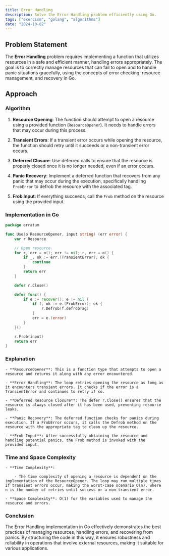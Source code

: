 ```yaml
---
title: Error Handling
description: Solve the Error Handling problem efficiently using Go.
tags: ["exercism", "golang", "algorithms"]
date: "2024-10-02"
---
```


## Problem Statement

The **Error Handling** problem requires implementing a function that utilizes resources in a safe and efficient manner, handling errors appropriately. The goal is to correctly manage resources that can fail to open and to handle panic situations gracefully, using the concepts of error checking, resource management, and recovery in Go.

## Approach

### Algorithm

1. **Resource Opening**: The function should attempt to open a resource using a provided function (`ResourceOpener`). It needs to handle errors that may occur during this process.

2. **Transient Errors**: If a transient error occurs while opening the resource, the function should retry until it succeeds or a non-transient error occurs.

3. **Deferred Closure**: Use deferred calls to ensure that the resource is properly closed once it is no longer needed, even if an error occurs.

4. **Panic Recovery**: Implement a deferred function that recovers from any panic that may occur during the execution, specifically handling `FrobError` to defrob the resource with the associated tag.

5. **Frob Input**: If everything succeeds, call the `Frob` method on the resource using the provided input.

### Implementation in Go

```go
package erratum

func Use(o ResourceOpener, input string) (err error) {
	var r Resource

	// Open resource
	for r, err = o(); err != nil; r, err = o() {
		if _, ok := err.(TransientError); ok {
			continue
		}
		return err
	}

	defer r.Close()

	defer func() {
		if e := recover(); e != nil {
			if f, ok := e.(FrobError); ok {
				r.Defrob(f.defrobTag)
			}
			err = e.(error)
		}
	}()

	r.Frob(input)
	return err
}
```


### Explanation
    - **ResourceOpener**: This is a function type that attempts to open a resource and returns it along with any error encountered.

    - **Error Handling**: The loop retries opening the resource as long as it encounters transient errors. It checks if the error is a TransientError and continues to retry if so.

    - **Deferred Resource Closure**: The defer r.Close() ensures that the resource is always closed after it has been used, preventing resource leaks.

    - **Panic Recovery**: The deferred function checks for panics during execution. If a FrobError occurs, it calls the Defrob method on the resource with the appropriate tag to clean up the resource.

    - **Frob Input**: After successfully obtaining the resource and handling potential panics, the Frob method is invoked with the provided input.

### Time and Space Complexity
    - **Time Complexity**:

        - The time complexity of opening a resource is dependent on the implementation of the ResourceOpener. The loop may run multiple times if transient errors occur, making the worst-case scenario O(n), where n is the number of retries until success or a non-transient error.
    
    - **Space Complexity**: O(1) for the variables used to manage the resource and errors.

### Conclusion
The Error Handling implementation in Go effectively demonstrates the best practices of managing resources, handling errors, and recovering from panics. By structuring the code in this way, it ensures robustness and reliability in operations that involve external resources, making it suitable for various applications.